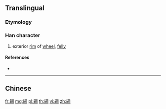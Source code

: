 {{character info/new}}
{{also|輞}}
==Translingual==

===Etymology===
{{Han simp|輞|f=車|t=车}}

===Han character===
{{Han char|rn=159|rad=车|as=08|sn=12|four=|canj=KQBTV}}

# exterior [[rim]] of [[wheel]], [[felly]]

====References====
* {{Han ref|kx=1250.241|hdz=53539.090|uh=8F8B|ud=36747}}

----

==Chinese==
{{zh-see|輞}}

[[fr:辋]]
[[mg:辋]]
[[pl:辋]]
[[th:辋]]
[[vi:辋]]
[[zh:辋]]